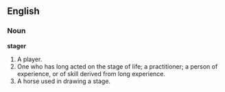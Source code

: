 ==English==

===Noun===

'''stager'''

#A player.
#One who has long acted on the stage of life; a practitioner; a person of experience, or of skill derived from long experience.
#A horse used in drawing a stage.